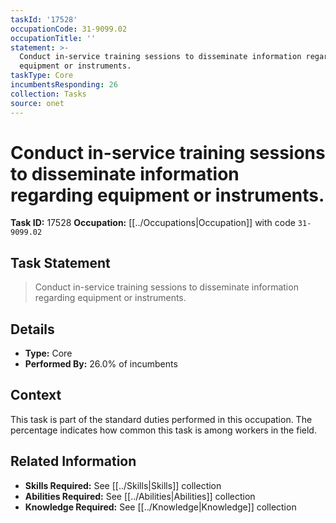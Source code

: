 ```yaml
---
taskId: '17528'
occupationCode: 31-9099.02
occupationTitle: ''
statement: >-
  Conduct in-service training sessions to disseminate information regarding
  equipment or instruments.
taskType: Core
incumbentsResponding: 26
collection: Tasks
source: onet
---
```

# Conduct in-service training sessions to disseminate information regarding equipment or instruments.

**Task ID:** 17528
**Occupation:** [[../Occupations|Occupation]] with code `31-9099.02`

## Task Statement

> Conduct in-service training sessions to disseminate information regarding equipment or instruments.

## Details

- **Type:** Core
- **Performed By:** 26.0% of incumbents

## Context

This task is part of the standard duties performed in this occupation. The percentage indicates how common this task is among workers in the field.

## Related Information

- **Skills Required:** See [[../Skills|Skills]] collection
- **Abilities Required:** See [[../Abilities|Abilities]] collection
- **Knowledge Required:** See [[../Knowledge|Knowledge]] collection
